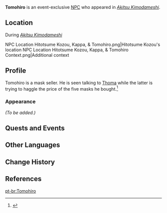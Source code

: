 {{Meta
|missing_NPC_profile  = yes
}}
{{Character Infobox
|type             = Event NPC
|image            = NPC Tomohiro.png
|region           = Inazuma
|location         = Inazuma
|voiceEN          = 
|voiceCN          = 
|voiceJP          = 
|voiceKR          = 
}}
'''Tomohiro''' is an event-exclusive [[NPC]] who appeared in ''[[Akitsu Kimodameshi]]''.

==Location==
;During ''[[Akitsu Kimodameshi]]''
<gallery>
NPC Location Hitotsume Kozou, Kappa, & Tomohiro.png|Hitotsume Kozou's location
NPC Location Hitotsume Kozou, Kappa, & Tomohiro Context.png|Additional context
</gallery>

==Profile==
<!--Detailed story/lore information goes here.-->
Tomohiro is a mask seller. He is seen talking to [[Thoma]] while the latter is trying to haggle the price of the five masks he bought.<ref>{{Ref/Quest|The Currents of Life}}</ref>

===Appearance===
<!--Keep appearance section short and concise. Limit to 2 paragraphs with 3-4 sentences each.-->
''(To be added.)''

==Quests and Events==
{{Quests and Events}}
<!--
==Idle Quotes==
{{Dialogue Start}}
: {{DIcon|Idle}} {{Tx}}
:: {{A|VO {{subst:PAGENAME}} 01.ogg}} "{{Tx}}"
{{Dialogue End}}

==Dialogue==
{{Dialogue Start}}
:'''{{subst:PAGENAME}}:'''
:{{DIcon}}
{{Dialogue End}}

==Trivia==
* 
-->
==Other Languages==
{{Other Languages
|default_hidden = 1
|en      = Tomohiro
|zhs     = 友浩
|zhs_rm  = Yǒuhào
|zht     = 友浩
|zht_rm  = Yǒuhào
|ja      = 友浩
|ja_rm   = Tomohiro
|ko      = 토모히로
|es      = Tomohiro
|fr      = Tomohiro
|ru      = Томохиро
|th      = Tomohiro
|vi      = Tomohiro
|de      = Tomohiro
|id      = Tomohiro
|pt      = Tomohiro
|tr      = Tomohiro
|it      = Tomohiro
}}

==Change History==
{{Change History|3.3}}

==References==
{{Reflist}}
[[pt-br:Tomohiro]]